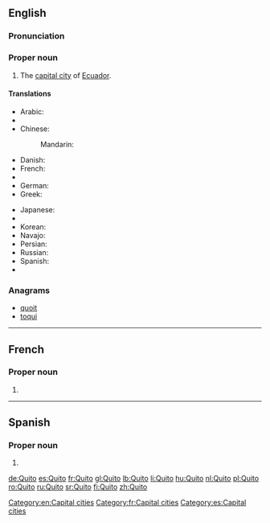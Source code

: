 {{also|quito}}
==English==
{{wikipedia}}
===Pronunciation===
{{rfp|lang=en}}

===Proper noun===
{{en-proper noun}}

# The [[capital city]] of [[Ecuador]].

====Translations====
{{trans-top|capital of Ecuador}}
* Arabic: {{t-|ar|كيتو|m|tr=kītū}}
* {{trreq|hy}}
* Chinese:
*: Mandarin: {{t|cmn|基多|tr=Jīduō|sc=Hani}}
* Danish: {{t-|da|Quito}}
* French: {{t+|fr|Quito|m}}
* {{trreq|ka}}
* German: {{t+|de|Quito|n}}
* Greek: {{t|el|Κίτο|n|tr=}}
{{trans-mid}}
* Japanese: {{t-|ja|キト|tr=Kito}}
* {{trreq|km}}
* Korean: {{t-|ko|키토|tr=Kito|sc=Hang}}
* Navajo: {{tø|nv|Kíítʼo}}
* Persian: {{t|fa|کیتو|tr=Kito|sc=fa-Arab}}
* Russian: {{t-|ru|Кито|m|tr=Kíto}} {{qualifier|indeclinable}}
* Spanish: {{t+|es|Quito|m}}
* {{trreq|th}}
{{trans-bottom}}

===Anagrams===
* [[quoit#English|quoit]]
* [[toqui#English|toqui]]

[[Category:en:Capital cities]]

----

==French==

===Proper noun===
{{fr-proper noun}}

# {{l/en|Quito}}

[[Category:fr:Capital cities]]

----

==Spanish==

===Proper noun===
{{es-proper noun|m}}

# {{l/en|Quito}}

[[Category:es:Capital cities]]

[[de:Quito]]
[[es:Quito]]
[[fr:Quito]]
[[gl:Quito]]
[[lb:Quito]]
[[li:Quito]]
[[hu:Quito]]
[[nl:Quito]]
[[pl:Quito]]
[[ro:Quito]]
[[ru:Quito]]
[[sr:Quito]]
[[fi:Quito]]
[[zh:Quito]]
